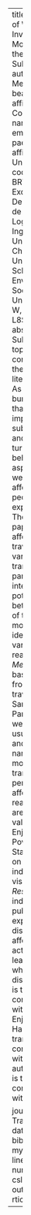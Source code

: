 ---
title: Do Drivers Dream of Walking? An Investigation of Travel Mode Dissonance from the Perspective of Subjective Wellbeing
author:
  - name: Beatriz Mella Lira
    email: beatriz.lira.14@ucl.ac.uk
    affiliation: PUC
    footnote: Corresponding Author
  - name: Antonio Paez
    email: paezha@mcmaster.ca
    affiliation: McMaster University
address:
  - code: PUC
    address: BRT+ Centre of Excellence, Departamento Ingeniería de Transporte y Logística, Escuela de Ingeniería, Pontificia Universidad Católica de Chile
  - code: McMaster University
    address: School of Earth, Environment, and Society, McMaster University, 1280 Main St W, Hamilton, Ontario, L8S 1S4 Canada
abstract: |
   *Introduction*  
   Subjective wellbeing is a topic that has attracted considerable attention in the transportation literature in recent years. As a result, there is a burgeoning literature that investigates the impacts of travel on subjective wellbeing, and how wellbeing, in turn, can influence behavior. An important aspect of subjective wellbeing are the affective reactions of people to their experiences.   
   *Objective*  
   The objective of this paper is to analyze the affective reactions of travelers with respect to various modes of transportation. In particular, we are interested in the potential for dissonance between primary mode of travel and the mode(s) of travel identified as evoking various affective reactions.  
   *Materials and Methods*  
   The study is based on data collected from a sample of travelers in the city of Santiago, in Chile. Participants in the study were asked about their usual mode of travel, and then were asked to name their ideal mode(s) of transportation from the perspective of various affective reactions. The reactions we investigate are associated with the values of Freedom, Enjoyment, Happiness, Poverty, Luxury, and Status. Analysis is based on tests of independence and visualization techniques.  
   *Results*  
   The results indicate that users of public transportation experience the most dissonance in terms of affective reactions, and active travelers the least. For those travelers who experience dissonance, active travel is the mode most commonly associated with Freedom, Enjoyment, and Happiness, while public transportation is most commonly associated with Poverty. The automobile, in contrast, is the mode most commonly associated with Luxury and Status.

journal: "Journal of Transportation & Health"
date: "`r Sys.Date()`"
bibliography: mybibfile.bib
linenumbers: true
numbersections: true
csl: elsevier-harvard.csl
output: rticles::elsevier_article
---
